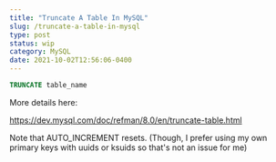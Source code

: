 ```yaml
---
title: "Truncate A Table In MySQL"
slug: /truncate-a-table-in-mysql
type: post
status: wip
category: MySQL
date: 2021-10-02T12:56:06-0400
---
```


```sql
TRUNCATE table_name
```

More details here:

https://dev.mysql.com/doc/refman/8.0/en/truncate-table.html


Note that AUTO_INCREMENT resets. (Though, I prefer using my own primary keys with uuids or ksuids so that's not an issue for me)


